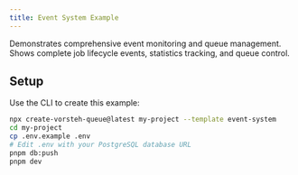 ```yaml
---
title: Event System Example
---
```


Demonstrates comprehensive event monitoring and queue management. Shows complete job lifecycle events, statistics tracking, and queue control.

## Setup

Use the CLI to create this example:

```bash
npx create-vorsteh-queue@latest my-project --template event-system
cd my-project
cp .env.example .env
# Edit .env with your PostgreSQL database URL
pnpm db:push
pnpm dev
```
